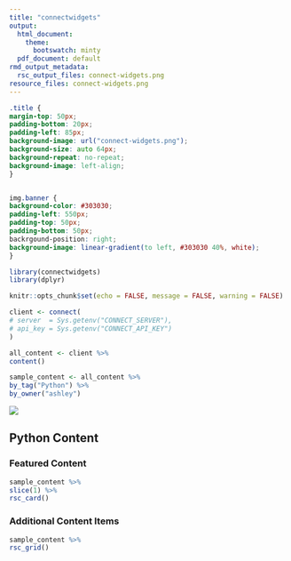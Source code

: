 ```yaml
---
title: "connectwidgets"
output:
  html_document:
    theme:
      bootswatch: minty
  pdf_document: default
rmd_output_metadata:
  rsc_output_files: connect-widgets.png
resource_files: connect-widgets.png
---
```


```css

.title {
margin-top: 50px;
padding-bottom: 20px;
padding-left: 85px;
background-image: url("connect-widgets.png");
background-size: auto 64px;
background-repeat: no-repeat;
background-image: left-align;
}


img.banner {
background-color: #303030;
padding-left: 550px;
padding-top: 50px;
padding-bottom: 50px;
backrgound-position: right;
background-image: linear-gradient(to left, #303030 40%, white);
}
```

```r
library(connectwidgets)
library(dplyr)

knitr::opts_chunk$set(echo = FALSE, message = FALSE, warning = FALSE)

client <- connect(
# server  = Sys.getenv("CONNECT_SERVER"),
# api_key = Sys.getenv("CONNECT_API_KEY")
)

all_content <- client %>%
content()

sample_content <- all_content %>%
by_tag("Python") %>%
by_owner("ashley")
```


<img src="python-banner.png" class="banner">

## Python Content

### Featured Content

```r
sample_content %>%
slice(1) %>%
rsc_card()
```

### Additional Content Items

```r
sample_content %>%
rsc_grid()
```
